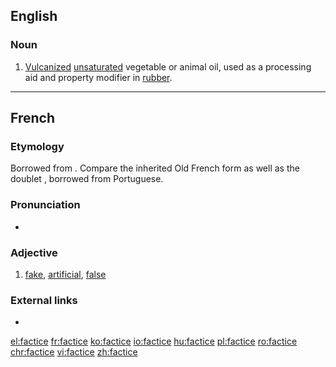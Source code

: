 ==English==

===Noun===
{{en-noun|-}}

# [[vulcanized|Vulcanized]] [[unsaturated]] vegetable or animal oil, used as a processing aid and property modifier in [[rubber]].

----

==French==

===Etymology===
Borrowed from {{etyl|la|fr}} {{m|la|factīcius}}. Compare the inherited Old French form {{m|fro|faitis}} as well as the doublet {{m|fr|fétiche}}, borrowed from Portuguese.

===Pronunciation===
* {{IPA|/faktis/|lang=fr}}

===Adjective===
{{fr-adj|mf}}

# [[fake]], [[artificial]], [[false]]

===External links===
* {{R:TLFi}}

[[el:factice]]
[[fr:factice]]
[[ko:factice]]
[[io:factice]]
[[hu:factice]]
[[pl:factice]]
[[ro:factice]]
[[chr:factice]]
[[vi:factice]]
[[zh:factice]]